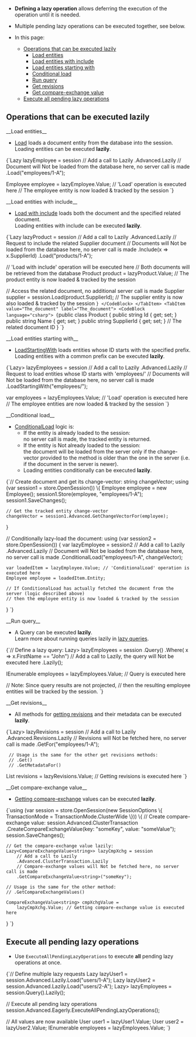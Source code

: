 
<Admonition type="note" title="">

* **Defining a lazy operation** allows deferring the execution of the operation until it is needed.  

* Multiple pending lazy operations can be executed together, see below. 

* In this page:
   * [Operations that can be executed lazily](../../../client-api/session/how-to/perform-operations-lazily.mdx#operations-that-can-be-executed-lazily)  
      * [Load entities](../../../client-api/session/how-to/perform-operations-lazily.mdx#loadentities)  
      * [Load entities with include](../../../client-api/session/how-to/perform-operations-lazily.mdx#loadwithinclude)  
      * [Load entities starting with](../../../client-api/session/how-to/perform-operations-lazily.mdx#loadstartingwith)
      * [Conditional load](../../../client-api/session/how-to/perform-operations-lazily.mdx#conditionalload)
      * [Run query](../../../client-api/session/how-to/perform-operations-lazily.mdx#runquery)
      * [Get revisions](../../../client-api/session/how-to/perform-operations-lazily.mdx#getrevisions)  
      * [Get compare-exchange value](../../../client-api/session/how-to/perform-operations-lazily.mdx#getcompareexchange)     
   * [Execute all pending lazy operations](../../../client-api/session/how-to/perform-operations-lazily.mdx#execute-all-pending-lazy-operations)  

</Admonition>

## Operations that can be executed lazily

<Admonition type="note" title="">
<a id="loadEntities"/> __Load entities__

* [Load](../../../client-api/session/loading-entities.mdx#load) loads a document entity from the database into the session.  
  Loading entities can be executed __lazily__.   

<TabItem value="lazy_Load" label="lazy_Load">
<CodeBlock language="csharp">
{`Lazy<Employee> lazyEmployee = session
     // Add a call to Lazily 
    .Advanced.Lazily
     // Document will Not be loaded from the database here, no server call is made
    .Load<Employee>("employees/1-A");

Employee employee = lazyEmployee.Value; // 'Load' operation is executed here
// The employee entity is now loaded & tracked by the session
`}
</CodeBlock>
</TabItem>
</Admonition>

<Admonition type="note" title="">
<a id="loadWithInclude"/> __Load entities with include__

* [Load with include](../../../client-api/session/loading-entities.mdx#load-with-includes) loads both the document and the specified related document.    
  Loading entities with include can be executed __lazily__.

<Tabs groupId='languageSyntax'>
<TabItem value="Lazy_load_with_include" label="Lazy_load_with_include">
<CodeBlock language="csharp">
{`Lazy<Product> lazyProduct = session
     // Add a call to Lazily 
    .Advanced.Lazily
     // Request to include the related Supplier document
     // Documents will Not be loaded from the database here, no server call is made
    .Include<Product>(x => x.SupplierId) 
    .Load<Product>("products/1-A"); 

// 'Load with include' operation will be executed here
// Both documents will be retrieved from the database
Product product = lazyProduct.Value;
// The product entity is now loaded & tracked by the session

// Access the related document, no additional server call is made
Supplier supplier = session.Load<Supplier>(product.SupplierId);
// The supplier entity is now also loaded & tracked by the session
`}
</CodeBlock>
</TabItem>
<TabItem value="The_document" label="The_document">
<CodeBlock language="csharp">
{`public class Product
{
    public string Id { get; set; }
    public string Name { get; set; }
    public string SupplierId { get; set; } // The related document ID
}
`}
</CodeBlock>
</TabItem>
</Tabs>
</Admonition>

<Admonition type="note" title="">
<a id="loadStartingWith"/> __Load entities starting with__

* [LoadStartingWith](../../../client-api/session/loading-entities.mdx#loadstartingwith) loads entities whose ID starts with the specified prefix.  
  Loading entities with a common prefix can be executed __lazily__.

<TabItem value="lazy_LoadStartingWith" label="lazy_LoadStartingWith">
<CodeBlock language="csharp">
{`Lazy<Dictionary<string, Employee>> lazyEmployees = session
     // Add a call to Lazily 
    .Advanced.Lazily
     // Request to load entities whose ID starts with 'employees/'
     // Documents will Not be loaded from the database here, no server call is made
    .LoadStartingWith<Employee>("employees/");

var employees = lazyEmployees.Value; // 'Load' operation is executed here
// The employee entities are now loaded & tracked by the session
`}
</CodeBlock>
</TabItem>
</Admonition>

<Admonition type="note" title="">
<a id="conditionalLoad"/> __Conditional load__

* [ConditionalLoad](../../../client-api/session/loading-entities.mdx#conditionalload) logic is: 
  * If the entity is already loaded to the session:  
    no server call is made, the tracked entity is returned.    
  * If the entity is Not already loaded to the session:  
    the document will be loaded from the server only if the change-vector provided to the method is older than the one in the server
    (i.e. if the document in the server is newer).
  * Loading entities conditionally can be executed __lazily__.  

<TabItem value="lazy_ConditionalLoad" label="lazy_ConditionalLoad">
<CodeBlock language="csharp">
{`// Create document and get its change-vector:
string changeVector; 
using (var session1 = store.OpenSession())
\{
    Employee employee = new Employee();
    session1.Store(employee, "employees/1-A");
    session1.SaveChanges();
    
    // Get the tracked entity change-vector
    changeVector = session1.Advanced.GetChangeVectorFor(employee);
\}

// Conditionally lazy-load the document:
using (var session2 = store.OpenSession())
\{
    var lazyEmployee = session2
         // Add a call to Lazily 
        .Advanced.Lazily
         // Document will Not be loaded from the database here, no server call is made
        .ConditionalLoad<Employee>("employees/1-A", changeVector);

    var loadedItem = lazyEmployee.Value; // 'ConditionalLoad' operation is executed here
    Employee employee = loadedItem.Entity;
    
    // If ConditionalLoad has actually fetched the document from the server (logic described above)
    // then the employee entity is now loaded & tracked by the session
    
\}
`}
</CodeBlock>
</TabItem>
</Admonition>

<Admonition type="note" title="">
<a id="runQuery"/> __Run query__

* A Query can be executed __lazily__.  
  Learn more about running queries lazily in [lazy queries](../../../client-api/session/querying/how-to-perform-queries-lazily.mdx).

<TabItem value="lazy_Query" label="lazy_Query">
<CodeBlock language="csharp">
{`// Define a lazy query:
Lazy<IEnumerable<Employee>> lazyEmployees = session
    .Query<Employee>()
    .Where( x => x.FirstName == "John")
     // Add a call to Lazily, the query will Not be executed here 
    .Lazily();

IEnumerable<Employee> employees = lazyEmployees.Value; // Query is executed here

// Note: Since query results are not projected,
// then the resulting employee entities will be tracked by the session.
`}
</CodeBlock>
</TabItem>
</Admonition>

<Admonition type="note" title="">
<a id="getRevisions"/> __Get revisions__

* All methods for [getting revisions](../../../client-api/session/revisions/loading.mdx#revisions-loading-revisions) and their metadata can be executed __lazily__.

<TabItem value="lazy_Revisions" label="lazy_Revisions">
<CodeBlock language="csharp">
{`Lazy<List<Employee>> lazyRevisions = session
     // Add a call to Lazily 
    .Advanced.Revisions.Lazily
     // Revisions will Not be fetched here, no server call is made
    .GetFor<Employee>("employees/1-A");

     // Usage is the same for the other get revisions methods:
     // .Get()
     // .GetMetadataFor()

List<Employee> revisions = lazyRevisions.Value; // Getting revisions is executed here
`}
</CodeBlock>
</TabItem>
</Admonition>

<Admonition type="note" title="">
<a id="getCompareExchange"/> __Get compare-exchange value__

* [Getting compare-exchange](../../../client-api/session/cluster-transaction.mdx#get-compare-exchange-lazily) values can be executed __lazily__.

<TabItem value="lazy_CompareExchange" label="lazy_CompareExchange">
<CodeBlock language="csharp">
{`using (var session =
       store.OpenSession(new SessionOptions \{ TransactionMode = TransactionMode.ClusterWide \}))
\{
    // Create compare-exchange value:
    session.Advanced.ClusterTransaction
        .CreateCompareExchangeValue(key: "someKey", value: "someValue");
    session.SaveChanges();

    // Get the compare-exchange value lazily: 
    Lazy<CompareExchangeValue<string>> lazyCmpXchg = session
        // Add a call to Lazily 
        .Advanced.ClusterTransaction.Lazily
        // Compare-exchange values will Not be fetched here, no server call is made
        .GetCompareExchangeValue<string>("someKey");
    
    // Usage is the same for the other method:
    // .GetCompareExchangeValues()

    CompareExchangeValue<string> cmpXchgValue =
        lazyCmpXchg.Value; // Getting compare-exchange value is executed here
\}
`}
</CodeBlock>
</TabItem>
</Admonition>



## Execute all pending lazy operations

* Use `ExecuteAllPendingLazyOperations` to execute **all** pending lazy operations at once. 

<TabItem value="lazy_ExecuteAllPendingLazyOperations" label="lazy_ExecuteAllPendingLazyOperations">
<CodeBlock language="csharp">
{`// Define multiple lazy requests
Lazy<User> lazyUser1 = session.Advanced.Lazily.Load<User>("users/1-A");
Lazy<User> lazyUser2 = session.Advanced.Lazily.Load<User>("users/2-A");
Lazy<IEnumerable<Employee>> lazyEmployees = session.Query<Employee>().Lazily();

// Execute all pending lazy operations
session.Advanced.Eagerly.ExecuteAllPendingLazyOperations();

// All values are now available
User user1 = lazyUser1.Value;
User user2 = lazyUser2.Value;
IEnumerable<Employee> employees = lazyEmployees.Value;
`}
</CodeBlock>
</TabItem>




